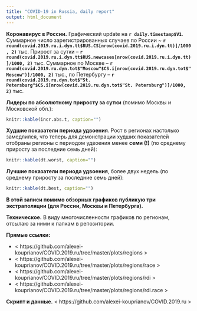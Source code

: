 ```yaml
---
title: "COVID-19 in Russia, daily report"
output: html_document
---
```


**Коронавирус в России.** Графический update на **`r daily.timestamp$V1`**. Суммарное число зарегистрированных случаев по России ~ **`r round(covid.2019.ru.i.dyn.tt$RUS.CS[nrow(covid.2019.ru.i.dyn.tt)]/1000, 2)`** тыс. Прирост за сутки -- **`r round(covid.2019.ru.i.dyn.tt$RUS.newcases[nrow(covid.2019.ru.i.dyn.tt)]/1000, 2)`** тыс. Суммарное по Москве -- **`r round(covid.2019.ru.dyn.tot$"Moscow"$CS.i[nrow(covid.2019.ru.dyn.tot$"Moscow")]/1000, 2)`** тыс., по Петербургу -- **`r round(covid.2019.ru.dyn.tot$"St. Petersburg"$CS.i[nrow(covid.2019.ru.dyn.tot$"St. Petersburg")]/1000, 2)`** тыс. 

**Лидеры по абсолютному приросту за сутки** (помимо Москвы и Московской обл.): 

```r
knitr::kable(incr.abs.t, caption="")
```

**Худшие показатели периода удвоения**. Рост в регионах настолько замедлился, что теперь для демонстрации худших показателей отобраны регионы с периодом удвоения менее **семи (!)** (по среднему приросту за последние семь дней): 

```r
knitr::kable(dt.worst, caption="")
```

**Лучшие показатели периода удвоения**, более двух недель (по среднему приросту за последние семь дней): 

```r
knitr::kable(dt.best, caption="")
```

**В этой записи помимо обзорных графиков публикую три экстраполяции (для России, Москвы и Петербурга).**

**Техническое.** В виду многочисленности графиков по регионам, отсылаю за ними к папкам в репозитории. 

**Прямые ссылки:**

* < https://github.com/alexei-kouprianov/COVID.2019.ru/tree/master/plots/regions >
* < https://github.com/alexei-kouprianov/COVID.2019.ru/tree/master/plots/regions/race >
* < https://github.com/alexei-kouprianov/COVID.2019.ru/tree/master/plots/regions/rdi >
* < https://github.com/alexei-kouprianov/COVID.2019.ru/tree/master/plots/regions/rdi.race >

**Скрипт и данные.** < https://github.com/alexei-kouprianov/COVID.2019.ru >

